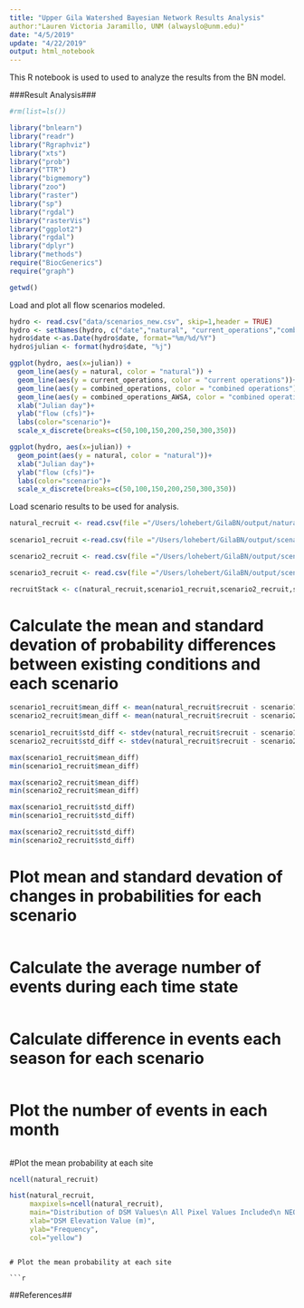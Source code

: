 ```yaml
---
title: "Upper Gila Watershed Bayesian Network Results Analysis"
author:"Lauren Victoria Jaramillo, UNM (alwayslo@unm.edu)"
date: "4/5/2019"
update: "4/22/2019"
output: html_notebook
---
```


This R notebook is used to used to analyze the results from the BN model.

###Result Analysis###
```r
#rm(list=ls())

library("bnlearn")
library("readr")
library("Rgraphviz")
library("xts")
library("prob")
library("TTR")
library("bigmemory")
library("zoo")
library("raster")
library("sp")
library("rgdal")
library("rasterVis")
library("ggplot2")
library("rgdal")
library("dplyr")
library("methods")
require("BiocGenerics")
require("graph")

getwd()
```

Load and plot all flow scenarios modeled.
```r
hydro <- read.csv("data/scenarios_new.csv", skip=1,header = TRUE)
hydro <- setNames(hydro, c("date","natural", "current_operations","combined_operations","combined_operations_AWSA"))
hydro$date <-as.Date(hydro$date, format="%m/%d/%Y")
hydro$julian <- format(hydro$date, "%j")

ggplot(hydro, aes(x=julian)) + 
  geom_line(aes(y = natural, color = "natural")) + 
  geom_line(aes(y = current_operations, color = "current operations"))+
  geom_line(aes(y = combined_operations, color = "combined operations"))+
  geom_line(aes(y = combined_operations_AWSA, color = "combined operations & AWSA"))+
  xlab("Julian day")+
  ylab("flow (cfs)")+
  labs(color="scenario")+
  scale_x_discrete(breaks=c(50,100,150,200,250,300,350))

ggplot(hydro, aes(x=julian)) + 
  geom_point(aes(y = natural, color = "natural"))+
  xlab("Julian day")+
  ylab("flow (cfs)")+
  labs(color="scenario")+
  scale_x_discrete(breaks=c(50,100,150,200,250,300,350))

```



Load scenario results to be used for analysis.
```r
natural_recruit <- read.csv(file ="/Users/lohebert/GilaBN/output/natural_q_cells_recruit.csv", header=TRUE, sep=",", col.names = c("cell","flow","bin","recruit"))
  
scenario1_recruit <-read.csv(file ="/Users/lohebert/GilaBN/output/scenario1_q_cells_recruit.csv", header=TRUE, sep=",", col.names = c("cell","flow","bin","recruit"))

scenario2_recruit <- read.csv(file ="/Users/lohebert/GilaBN/output/scenario2_q_cells_recruit.csv", header=TRUE, sep=",", col.names = c("cell","flow","bin","recruit"))

scenario3_recruit <- read.csv(file ="/Users/lohebert/GilaBN/output/scenario3_q_cells_recruit.csv", header=TRUE, sep=",", col.names = c("cell","flow","bin","recruit"))

recruitStack <- c(natural_recruit,scenario1_recruit,scenario2_recruit,scenario3_recruit)

```

# Calculate the mean and standard devation of probability differences between existing conditions and each scenario

```r
scenario1_recruit$mean_diff <- mean(natural_recruit$recruit - scenario1_recruit$recruit)
scenario2_recruit$mean_diff <- mean(natural_recruit$recruit - scenario2_recruit$recruit)
  
scenario1_recruit$std_diff <- stdev(natural_recruit$recruit - scenario1_recruit$recruit)
scenario2_recruit$std_diff <- stdev(natural_recruit$recruit - scenario2_recruit$recruit)

max(scenario1_recruit$mean_diff)
min(scenario1_recruit$mean_diff)

max(scenario2_recruit$mean_diff)
min(scenario2_recruit$mean_diff)

max(scenario1_recruit$std_diff)
min(scenario1_recruit$std_diff)

max(scenario2_recruit$std_diff)
min(scenario2_recruit$std_diff)


```

# Plot mean and standard devation of changes in probabilities for each scenario

```r


```

# Calculate the average number of events during each time state

```r


```

# Calculate difference in events each season for each scenario

```r


```


# Plot the number of events in each month

```r


```

#Plot the mean probability at each site

```r
ncell(natural_recruit)

hist(natural_recruit, 
     maxpixels=ncell(natural_recruit),
     main="Distribution of DSM Values\n All Pixel Values Included\n NEON Harvard Forest Field Site",
     xlab="DSM Elevation Value (m)",
     ylab="Frequency",
     col="yellow")
```

```

# Plot the mean probability at each site

```r


```

##References##

